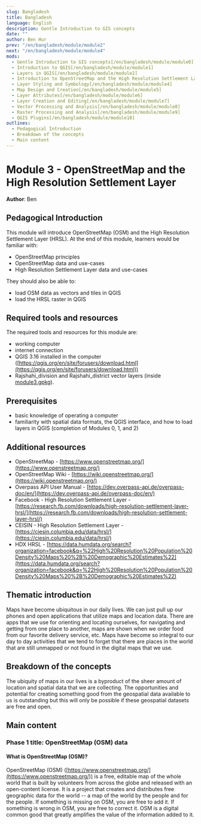 ```yaml
---
slug: Bangladesh
title: Bangladesh
language: English
description: Gentle Introduction to GIS concepts
date: ""
author: Ben Hur
prev: "/en/bangladesh/module/module2"
next: "/en/bangladesh/module/module4"
mods:
  - Gentle Introduction to GIS concepts[/en/bangladesh/module/module0]
  - Introduction to QGIS[/en/bangladesh/module/module1]
  - Layers in QGIS[/en/bangladesh/module/module2]
  - Introduction to OpenStreetMap and the High Resolution Settlement Layer (HRSL)[/en/bangladesh/module/module3]
  - Layer Styling and Symbology[/en/bangladesh/module/module4]
  - Map Design and Creation[/en/bangladesh/module/module5]
  - Layer Attributes[/en/bangladesh/module/module6]
  - Layer Creation and Editing[/en/bangladesh/module/module7]
  - Vector Processing and Analysis[/en/bangladesh/module/module8]
  - Raster Processing and Analysis[/en/bangladesh/module/module9]
  - QGIS Plugins[/en/bangladesh/module/module10]
outlines:
  - Pedagogical Introduction
  - Breakdown of the concepts
  - Main content
---
```


# Module 3 - OpenStreetMap and the High Resolution Settlement Layer

**Author**: Ben

## Pedagogical Introduction

This module will introduce OpenStreetMap (OSM) and the High Resolution Settlement Layer (HRSL). At the end of this module, learners would be familiar with:

- OpenStreetMap principles
- OpenStreetMap data and use-cases
- High Resolution Settlement Layer data and use-cases

They should also be able to:

- load OSM data as vectors and tiles in QGIS
- load the HRSL raster in QGIS

## Required tools and resources

The required tools and resources for this module are:

- working computer
- internet connection
- QGIS 3.16 installed in the computer ([https://qgis.org/en/site/forusers/download.html](https://qgis.org/en/site/forusers/download.html))
- Rajshahi_division and Rajshahi_district vector layers (inside [module3.gpkg](module3.gpkg)).

## Prerequisites

- basic knowledge of operating a computer
- familiarity with spatial data formats, the QGIS interface, and how to load layers in QGIS (completion of Modules 0, 1, and 2)

## Additional resources

- OpenStreetMap - [https://www.openstreetmap.org/](https://www.openstreetmap.org/)
- OpenStreetMap Wiki - [https://wiki.openstreetmap.org/](https://wiki.openstreetmap.org/)
- Overpass API User Manual - [https://dev.overpass-api.de/overpass-doc/en/](https://dev.overpass-api.de/overpass-doc/en/)
- Facebook - High Resolution Settlement Layer - [https://research.fb.com/downloads/high-resolution-settlement-layer-hrsl/](https://research.fb.com/downloads/high-resolution-settlement-layer-hrsl/)
- CEISIN - High Resolution Settlement Layer - [https://ciesin.columbia.edu/data/hrsl/](https://ciesin.columbia.edu/data/hrsl/)
- HDX HRSL - [https://data.humdata.org/search?organization=facebook&q=%22High%20Resolution%20Population%20Density%20Maps%20%2B%20Demographic%20Estimates%22](https://data.humdata.org/search?organization=facebook&q=%22High%20Resolution%20Population%20Density%20Maps%20%2B%20Demographic%20Estimates%22)

## Thematic introduction

Maps have become ubiquitous in our daily lives. We can just pull up our phones and open applications that utilize maps and location data. There are apps that we use for orienting and locating ourselves, for navigating and getting from one place to another, maps are shown when we order food from our favorite delivery service, etc. Maps have become so integral to our day to day activities that we tend to forget that there are places in the world that are still unmapped or not found in the digital maps that we use.

## Breakdown of the concepts

The ubiquity of maps in our lives is a byproduct of the sheer amount of location and spatial data that we are collecting. The opportunities and potential for creating something good from the geospatial data available to us is outstanding but this will only be possible if these geospatial datasets are free and open.

## Main content

### Phase 1 title: OpenStreetMap (OSM) data

#### **What is OpenStreetMap (OSM)?**

OpenStreetMap (OSM) ([https://www.openstreetmap.org/](https://www.openstreetmap.org/)) is a free, editable map of the whole world that is built by volunteers from across the globe and released with an open-content license. It is a project that creates and distributes free geographic data for the world -- a map of the world by the people and for the people. If something is missing on OSM, you are free to add it. If something is wrong in OSM, you are free to correct it. OSM is a digital common good that greatly amplifies the value of the information added to it.
